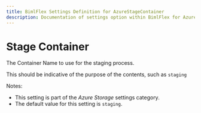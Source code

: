 ```yaml
---
title: BimlFlex Settings Definition for AzureStageContainer
description: Documentation of settings option within BimlFlex for AzureStageContainer
---
```

<head>
  <meta name="varigenceProduct" content="BimlFlex"></meta>
  <meta name="varigenceArticleType" content="Reference"></meta>
</head>

# Stage Container

The Container Name to use for the staging process.

This should be indicative of the purpose of the contents, such as `staging`

Notes:

* This setting is part of the *Azure Storage* settings category.
* The default value for this setting is `staging`.
